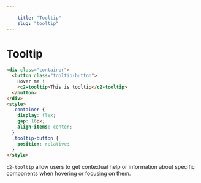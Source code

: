 ```yaml
---
    
    title: "Tooltip"
    slug: "tooltip"
---
```



# Tooltip

```html tag=MdxCodeBlock
<div class="container">
  <button class="tooltip-button">
    Hover me !
    <c2-tooltip>This is tooltip</c2-tooltip>
  </button>
</div>
<style>
  .container {
    display: flex;
    gap: 16px;
    align-items: center;
  }
  .tooltip-button {
    position: relative;
  }
</style>
```

`c2-tooltip` allow users to get contextual help or information about specific components when hovering or focusing on them.
